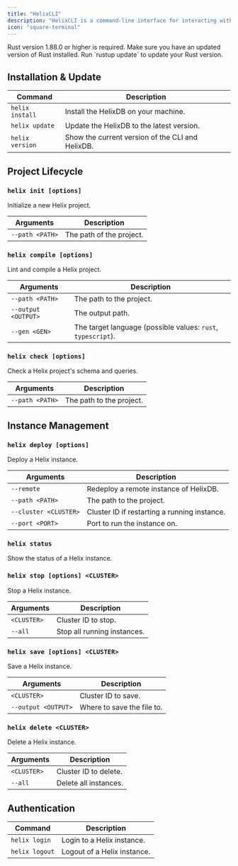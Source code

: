 ```yaml
---
title: "HelixCLI"
description: "HelixCLI is a command-line interface for interacting with HelixDB."
icon: "square-terminal"
---
```


<Warning>
  Rust version 1.88.0 or higher is required. Make sure you have an updated version of Rust installed. Run `rustup update` to update your Rust version.
</Warning>

## Installation & Update
| Command | Description |
| --- | --- |
| `helix install` | Install the HelixDB on your machine. |
| `helix update` | Update the HelixDB to the latest version. |
| `helix version` | Show the current version of the CLI and HelixDB. |


## Project Lifecycle
### `helix init [options]`
Initialize a new Helix project.

| Arguments | Description |
| --- | --- |
| `--path <PATH>` | The path of the project. |

### `helix compile [options]`
Lint and compile a Helix project.

| Arguments | Description |
| --- | --- |
| `--path <PATH>` | The path to the project. |
| `--output <OUTPUT>` | The output path. |
| `--gen <GEN>` | The target language (possible values: `rust`, `typescript`). |

### `helix check [options]`
Check a Helix project's schema and queries.

| Arguments | Description |
| --- | --- |
| `--path <PATH>` | The path to the project. |


## Instance Management
### `helix deploy [options]`
Deploy a Helix instance.

| Arguments | Description |
| --- | --- |
| `--remote` | Redeploy a remote instance of HelixDB. |
| `--path <PATH>` | The path to the project. |
| `--cluster <CLUSTER>` | Cluster ID if restarting a running instance. |
| `--port <PORT>` | Port to run the instance on. |

### `helix status`
Show the status of a Helix instance.

### `helix stop [options] <CLUSTER>`
Stop a Helix instance.

| Arguments | Description |
| --- | --- |
| `<CLUSTER>` | Cluster ID to stop. |
| `--all` | Stop all running instances. |

### `helix save [options] <CLUSTER>`
Save a Helix instance.

| Arguments | Description |
| --- | --- |
| `<CLUSTER>` | Cluster ID to save. |
| `--output <OUTPUT>` | Where to save the file to. |

### `helix delete <CLUSTER>`
Delete a Helix instance.

| Arguments | Description |
| --- | --- |
| `<CLUSTER>` | Cluster ID to delete. |
| `--all` | Delete all instances. |

## Authentication
| Command | Description |
| --- | --- |
| `helix login` | Login to a Helix instance. |
| `helix logout` | Logout of a Helix instance. |


